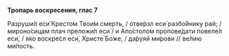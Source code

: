 **Тропарь воскресения, глас 7**

Разруши́л еси́ Кресто́м Твои́м смерть, / отве́рзл еси́ разбо́йнику рай; / мироно́сицам плач преложи́л еси́ / и Апо́столом пропове́дати повеле́л еси́, / я́ко воскре́сл еси́, Христе́ Бо́же, / да́руяй ми́рови // ве́лию ми́лость.
